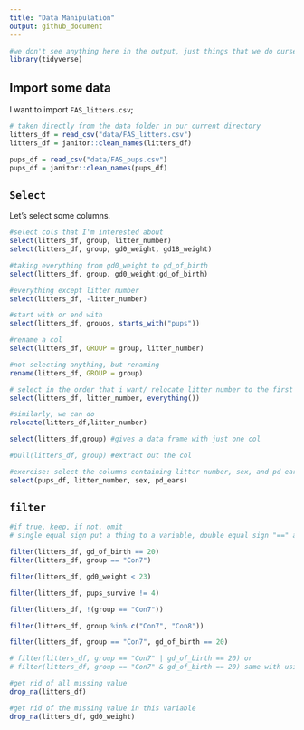 ```yaml
---
title: "Data Manipulation"
output: github_document
---
```


```r
#we don't see anything here in the output, just things that we do ourselves in the background
library(tidyverse)
```

## Import some data

I want to import `FAS_litters.csv`;

```r
# taken directly from the data folder in our current directory
litters_df = read_csv("data/FAS_litters.csv")
litters_df = janitor::clean_names(litters_df)

pups_df = read_csv("data/FAS_pups.csv")
pups_df = janitor::clean_names(pups_df)
```

## `Select`

Let's select some columns.

```{r， eval=FALSE}
#select cols that I'm interested about
select(litters_df, group, litter_number)
select(litters_df, group, gd0_weight, gd18_weight)

#taking everything from gd0_weight to gd_of_birth
select(litters_df, group, gd0_weight:gd_of_birth)

#everything except litter number 
select(litters_df, -litter_number)

#start with or end with 
select(litters_df, grouos, starts_with("pups"))

#rename a col
select(litters_df, GROUP = group, litter_number)

#not selecting anything, but renaming 
rename(litters_df, GROUP = group)

# select in the order that i want/ relocate litter number to the first col
select(litters_df, litter_number, everything())

#similarly, we can do 
relocate(litters_df,litter_number)

select(litters_df,group) #gives a data frame with just one col

#pull(litters_df, group) #extract out the col
```

```r
#exercise: select the columns containing litter number, sex, and pd ears from pups data
select(pups_df, litter_number, sex, pd_ears)
```

## `filter`

```r
#if true, keep, if not, omit
# single equal sign put a thing to a variable, double equal sign "==" actually compares whether two things are equal 

filter(litters_df, gd_of_birth == 20)
filter(litters_df, group == "Con7")

filter(litters_df, gd0_weight < 23)

filter(litters_df, pups_survive != 4)

filter(litters_df, !(group == "Con7"))

filter(litters_df, group %in% c("Con7", "Con8"))

filter(litters_df, group == "Con7", gd_of_birth == 20)

# filter(litters_df, group == "Con7" | gd_of_birth == 20) or 
# filter(litters_df, group == "Con7" & gd_of_birth == 20) same with using a comma 

#get rid of all missing value
drop_na(litters_df)

#get rid of the missing value in this variable
drop_na(litters_df, gd0_weight)
```

